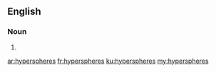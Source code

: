 ==English==

===Noun===
{{head|en|plural}}

# {{plural of|hypersphere|lang=en}}

[[ar:hyperspheres]]
[[fr:hyperspheres]]
[[ku:hyperspheres]]
[[my:hyperspheres]]
